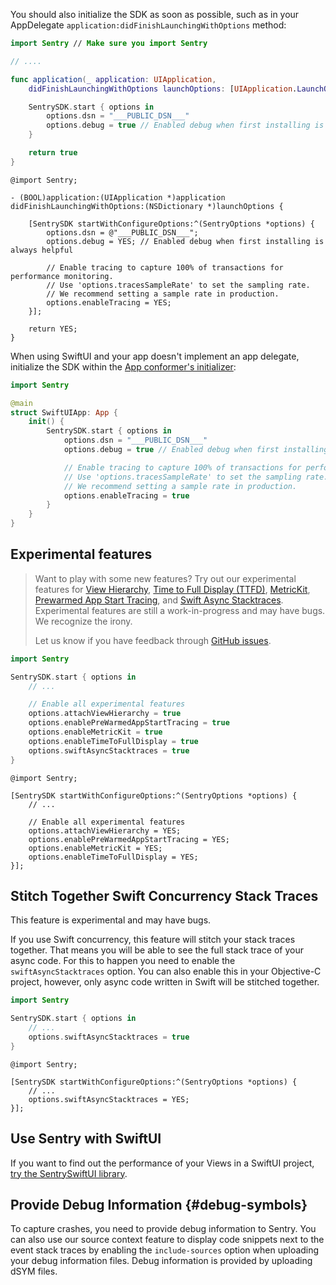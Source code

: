 You should also initialize the SDK as soon as possible, such as in your AppDelegate `application:didFinishLaunchingWithOptions` method:

```swift {tabTitle:Swift}
import Sentry // Make sure you import Sentry

// ....

func application(_ application: UIApplication,
    didFinishLaunchingWithOptions launchOptions: [UIApplication.LaunchOptionsKey: Any]?) -> Bool {

    SentrySDK.start { options in
        options.dsn = "___PUBLIC_DSN___"
        options.debug = true // Enabled debug when first installing is always helpful
    }

    return true
}
```

```objc {tabTitle:Objective-C}
@import Sentry;

- (BOOL)application:(UIApplication *)application didFinishLaunchingWithOptions:(NSDictionary *)launchOptions {

    [SentrySDK startWithConfigureOptions:^(SentryOptions *options) {
        options.dsn = @"___PUBLIC_DSN___";
        options.debug = YES; // Enabled debug when first installing is always helpful

        // Enable tracing to capture 100% of transactions for performance monitoring.
        // Use 'options.tracesSampleRate' to set the sampling rate.
        // We recommend setting a sample rate in production.
        options.enableTracing = YES;
    }];

    return YES;
}
```

When using SwiftUI and your app doesn't implement an app delegate, initialize the SDK within the [App conformer's initializer](<https://developer.apple.com/documentation/swiftui/app/main()>):

```swift
import Sentry

@main
struct SwiftUIApp: App {
    init() {
        SentrySDK.start { options in
            options.dsn = "___PUBLIC_DSN___"
            options.debug = true // Enabled debug when first installing is always helpful

            // Enable tracing to capture 100% of transactions for performance monitoring.
            // Use 'options.tracesSampleRate' to set the sampling rate.
            // We recommend setting a sample rate in production.
            options.enableTracing = true
        }
    }
}
```

<!-- You can't write SwiftUI in Objective-C. Therefore no code sample. -->

## Experimental features

> Want to play with some new features? Try out our experimental features for [View Hierarchy](/platforms/apple/guides/ios/enriching-events/viewhierarchy/), [Time to Full Display (TTFD)](/platforms/apple/guides/ios/performance/instrumentation/automatic-instrumentation/#time-to-full-display), [MetricKit](/platforms/apple/guides/watchos/configuration/metric-kit/), [Prewarmed App Start Tracing](https://docs.sentry.io/platforms/apple/performance/instrumentation/automatic-instrumentation/#prewarmed-app-start-tracing), and [Swift Async Stacktraces](/platforms/apple/guides/ios/#stitch-together-swift-concurrency-stack-traces). Experimental features are still a work-in-progress and may have bugs. We recognize the irony.
>
> Let us know if you have feedback through [GitHub issues](https://github.com/getsentry/sentry-cocoa/issues).

```swift {tabTitle:Swift}
import Sentry

SentrySDK.start { options in
    // ...

    // Enable all experimental features
    options.attachViewHierarchy = true
    options.enablePreWarmedAppStartTracing = true
    options.enableMetricKit = true
    options.enableTimeToFullDisplay = true
    options.swiftAsyncStacktraces = true
}
```

```objc {tabTitle:Objective-C}
@import Sentry;

[SentrySDK startWithConfigureOptions:^(SentryOptions *options) {
    // ...

    // Enable all experimental features
    options.attachViewHierarchy = YES;
    options.enablePreWarmedAppStartTracing = YES;
    options.enableMetricKit = YES;
    options.enableTimeToFullDisplay = YES;
}];
```

## Stitch Together Swift Concurrency Stack Traces

<Note>This feature is experimental and may have bugs.</Note>

If you use Swift concurrency, this feature will stitch your stack traces together. That means you will be able to see the full stack trace of your async code.
For this to happen you need to enable the `swiftAsyncStacktraces` option.
You can also enable this in your Objective-C project, however, only async code written in Swift will be stitched together.

```swift {tabTitle:Swift}
import Sentry

SentrySDK.start { options in
    // ...
    options.swiftAsyncStacktraces = true
}
```

```objc {tabTitle:Objective-C}
@import Sentry;

[SentrySDK startWithConfigureOptions:^(SentryOptions *options) {
    // ...
    options.swiftAsyncStacktraces = YES;
}];
```

## Use Sentry with SwiftUI

If you want to find out the performance of your Views in a SwiftUI project, [try the SentrySwiftUI library](/platforms/apple/performance/instrumentation/swiftui-instrumentation).

## Provide Debug Information {#debug-symbols}

To capture crashes, you need to provide debug information to Sentry. You can also use our source context feature to display code snippets next to the event stack traces by enabling the `include-sources` option when uploading your debug information files. Debug information is provided by <PlatformLink to="/dsym">uploading dSYM files</PlatformLink>.
